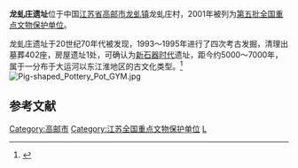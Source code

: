 {{coord|32|49|55|N|119|30|30|E|display=title|scale:10000}}
{{文物保护单位
| 级别 = 全国
| 名称 = 龙虬庄遗址
| 图片 = 龙虬庄遗址.jpg
| 所在 = [[江苏省|江苏省]][[高邮市|高邮市]]
| 分类 = 古遗址
| 时代 = [[新石器时代|新石器时代]]
| 编号 = [[第五批全国重点文物保护单位|第五批]]第38项
| 登录 = 2001年6月25日
}}
'''龙虬庄遗址'''位于中国[[江苏省|江苏省]][[高邮市|高邮市]][[龙虬镇|龙虬镇]]龙虬庄村，2001年被列为[[第五批全国重点文物保护单位|第五批全国重点文物保护单位]]。

龙虬庄遗址于20世纪70年代被发现，1993～1995年进行了四次考古发掘，清理出墓葬402座，房屋遗址1处，可确认为[[新石器时代|新石器时代]]遗址，距今约5000～7000年，属于一分布于大运河以东江淮地区的古文化类型。<ref>{{Cite book |title=全国重点文物保护单位·第一至第五批·第Ⅰ卷 |publisher=文物出版社 |year=2004 |isbn=7-5010-1525-2 |pages=698 }}</ref>[[File:Pig-shaped_Pottery_Pot_GYM.jpg|left]]

==参考文献==
{{reflist}}

{{江苏全国重点文物保护单位}}
{{中华人民共和国国家考古遗址公园}}

{{DEFAULTSORT:Long}}
[[Category:高邮市|Category:高邮市]]
[[Category:江苏全国重点文物保护单位|Category:江苏全国重点文物保护单位]]
[[Category:东夷文化遗址|L]]